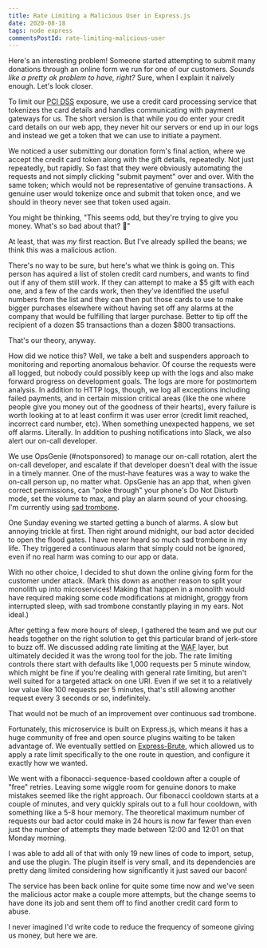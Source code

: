 ```yaml
---
title: Rate Limiting a Malicious User in Express.js
date: 2020-08-18
tags: node express
commentsPostId: rate-limiting-malicious-user
---
```


Here's an interesting problem! Someone started attempting to submit many donations through an online form we run for one of our customers. _Sounds like a pretty ok problem to have, right?_ Sure, when I explain it naïvely enough. Let's look closer.

To limit our [PCI DSS](https://en.wikipedia.org/wiki/Payment_Card_Industry_Data_Security_Standard) exposure, we use a credit card processing service that tokenizes the card details and handles communicating with payment gateways for us. The short version is that while you do enter your credit card details on our web app, they never hit our servers or end up in our logs and instead we get a token that we can use to initiate a payment.

We noticed a user submitting our donation form's final action, where we accept the credit card token along with the gift details, repeatedly. Not just repeatedly, but rapidly. So fast that they were obviously automating the requests and not simply clicking "submit payment" over and over. With the same token; which would not be representative of genuine transactions. A genuine user would tokenize once and submit that token once, and we should in theory never see that token used again.

You might be thinking, "This seems odd, but they're trying to give you money. What's so bad about that? 🤔"

At least, that was _my_ first reaction. But I've already spilled the beans; we think this was a malicious action.

There's no way to be sure, but here's what we think is going on. This person has aquired a list of stolen credit card numbers, and wants to find out if any of them still work. If they can attempt to make a $5 gift with each one, and a few of the cards work, then they've identified the useful numbers from the list and they can then put those cards to use to make bigger purchases elsewhere without having set off any alarms at the company that would be fulfilling that larger purchase. Better to tip off the recipient of a dozen $5 transactions than a dozen $800 transactions.

That's our theory, anyway.

How did we notice this? Well, we take a belt and suspenders approach to monitoring and reporting anomalous behavior. Of course the requests were all logged, but nobody could possibly keep up with the logs and also make forward progress on development goals. The logs are more for postmortem analysis. In addition to HTTP logs, though, we log all exceptions including failed payments, and in certain mission critical areas (like the one where people give you money out of the goodness of their hearts), every failure is worth looking at to at least confirm it was user error (credit limit reached, incorrect card number, etc). When something unexpected happens, we set off alarms. Literally. In addition to pushing notifications into Slack, we also alert our on-call developer.

We use OpsGenie (#notsponsored) to manage our on-call rotation, alert the on-call developer, and escalate if that developer doesn't deal with the issue in a timely manner. One of the must-have features was a way to wake the on-call person up, no matter what. OpsGenie has an app that, when given correct permissions, can "poke through" your phone's Do Not Disturb mode, set the volume to max, and play an alarm sound of your choosing. I'm currently using [sad trombone](https://www.youtube.com/watch?v=CQeezCdF4mk).

One Sunday evening we started getting a bunch of alarms. A slow but annoying trickle at first. Then right around midnight, our bad actor decided to open the flood gates. I have never heard so much sad trombone in my life. They triggered a continuous alarm that simply could not be ignored, even if no real harm was coming to our app or data.

With no other choice, I decided to shut down the online giving form for the customer under attack. (Mark this down as another reason to split your monolith up into microservices! Making that happen in a monolith would have required making some code modifications at midnight, groggy from interrupted sleep, with sad trombone constantly playing in my ears. Not ideal.)

After getting a few more hours of sleep, I gathered the team and we put our heads together on the right solution to get this particular brand of jerk-store to buzz off. We discussed adding rate limiting at the <abbr title="Web Application Firewall">WAF</abbr> layer, but ultimately decided it was the wrong tool for the job. The rate limiting controls there start with defaults like 1,000 requests per 5 minute window, which might be fine if you're dealing with general rate limiting, but aren't well suited for a targeted attack on one URI. Even if we set it to a relatively low value like 100 requests per 5 minutes, that's still allowing another request every 3 seconds or so, indefinitely.

That would not be much of an improvement over continuous sad trombone.

Fortunately, this microservice is built on Express.js, which means it has a huge community of free and open source plugins waiting to be taken advantage of. We eventually settled on [Express-Brute](https://www.npmjs.com/package/express-brute), which allowed us to apply a rate limit specifically to the one route in question, and configure it exactly how we wanted.

We went with a fibonacci-sequence-based cooldown after a couple of "free" retries. Leaving some wiggle room for genuine donors to make mistakes seemed like the right approach. Our fibonacci cooldown starts at a couple of minutes, and very quickly spirals out to a full hour cooldown, with something like a 5-8 hour memory. The theoretical maximum number of requests our bad actor could make in 24 hours is now far fewer than even just the number of attempts they made between 12:00 and 12:01 on that Monday morning.

I was able to add all of that with only 19 new lines of code to import, setup, and use the plugin. The plugin itself is very small, and its dependencies are pretty dang limited considering how significantly it just saved our bacon!

The service has been back online for quite some time now and we've seen the malicious actor make a couple more attempts, but the change seems to have done its job and sent them off to find another credit card form to abuse.

I never imagined I'd write code to reduce the frequency of someone giving us money, but here we are.
